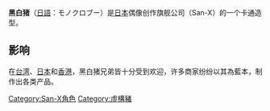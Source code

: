 '''黑白猪'''（[[日語|日語]]：モノクロブー）是[[日本|日本]]偶像创作旗舰公司（San-X）的一个卡通造型。

==影响==
在[[台湾|台湾]]、[[日本|日本]]和[[香港|香港]]，黑白猪兄弟皆十分受到欢迎，许多商家纷纷以其為藍本，制作出各类产品。

{{ACG-stub}}

{{DEFAULTSORT:Monokuro Boo}}

[[Category:San-X角色|Category:San-X角色]]
[[Category:虛構豬|Category:虛構豬]]